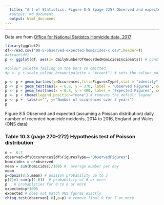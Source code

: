 ```yaml
---
  title: "Art of Statistics: Figure 8-5 (page 225) Observed and expected daily homocide counts"
  #output: md_document
  output: html_document
---
```

***************************************************************************

Data are from [Office for National Statistcs Homicide data, 2017](https://www.ons.gov.uk/peoplepopulationandcommunity/crimeandjustice/compendium/focusonviolentcrimeandsexualoffences/yearendingmarch2016/homicide#statistical-interpretation-of-trends-in-homicides)

```r

library(ggplot2)
df<-read.csv("08-5-observed-expected-homicides-x.csv",header=T)
#attach(df)
p <- ggplot(df, aes(x= dailyNumberOfRecordedHomicideIncidents)) # constructs initial plot object, p

#colour palette failing on the bars so omitted
#p <- p + scale_colour_brewer(palette = "Accent") # sets the colour palette 

p <- p + geom_bar(aes(y=Occurences,fill=FiguresType),stat = "identity",position="dodge") # assigns bar-chart type with side by side (dodged) bars
p <- p + geom_text(aes(x = 6.8, y = 370, label = "Observed Figures", color = "ObservedFigures", hjust=0)) # our custom legend
p <- p + geom_text(aes(x = 6.8, y = 400, label = "Expected Figures", color = "ExpectedFigures", hjust=0)) # our custom legend
p <- p + theme(legend.position="none") # removes the default legend
p <- p +  labs(x="", y="Number of occurences over 3 years")
p

```

Figure 8.5 Observed and expected (assuming a Poisson distribution) daily number of recorded homicide incidents, 2014 to 2016, England and Wales (ONS data)


### Table 10.3 (page 270-272) Hypothesis test of Poisson distribution
```r

n =  0:7
observed=df$Occurences[df$FiguresType=="ObservedFigures"]
homicides = n*observed
mean = sum(homicides)/1095 #  average number per day
mean
p=dpois(0:5,mean) # poisson probability up to 5
p[7]=1-sum(p[1:6])  # probability of 6 or more
p   # probablities for 0 to 6 or more
expected=p*1095
expected # does not match ONS fgures exactly
chisq.test(observed[-8],p=p) # remove final 0 for 7 or more
 

```
